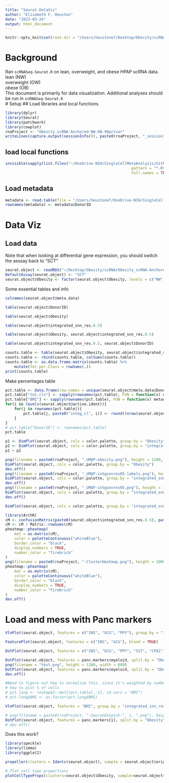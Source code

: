 ```yaml
---
title: "Seurat-DataViz"
author: "Elisabeth F. Heuston"
date: "2023-03-24"
output: html_document
---
```


```r
knitr::opts_knit$set(root.dir = "/Users/heustonef/Desktop/Obesity/scRNA/")
```

# Background

Ran `scRNASeq-Seurat.R` on lean, overweight, and obese HPAP scRNA data.  
lean (NW)  
overweight (OW)  
obese (OB)  
This document is primarily for data visualization. Additional analyses should be run in `scRNASeq-Seurat.R`  
# Setup
## Load libraries and local functions
```r
library(dplyr)
library(Seurat)
library(patchwork)
library(cowplot)
rnaProject <- "Obesity_scRNA-Anchored-NW-OB-90pctvar"
writeLines(capture.output(sessionInfo()), paste0(rnaProject, "_sessionInfo.txt"))

```
## load local functions
```r
invisible(sapply(list.files("~/OneDrive-NIH/SingleCellMetaAnalysis/GitRepository/scMultiomics_MetaAnalysis/RFunctions/", 
														pattern = "*.R$", 
														full.names = TRUE), source))
```
## Load metadata
```r
metadata <- read.table(file = "/Users/heustonef/OneDrive-NIH/SingleCellMetaAnalysis/GitRepository/scMultiomics_MetaAnalysis/HPAPMetaData.txt", header = TRUE, sep = "\t")
rownames(metadata) <- metadata$DonorID
```
# Data Viz
## Load data
Note that when looking at differential gene expression, you should switch the asssay back to "SCT"
```r
seurat.object <- readRDS("~/Desktop/Obesity/scRNA/Obesity_scRNA-Anchored-NW-OB-90pctvar.RDS")
DefaultAssay(seurat.object) <- "SCT"
seurat.object$Obesity <- factor(seurat.object$Obesity, levels = c("NW", "OB"))

```
Some essential tables and info
```r
colnames(seurat.object@meta.data)
```
```r
table(seurat.object$DonorID)
```
```r
table(seurat.object$Obesity)
```

```r
table(seurat.object$integrated_snn_res.0.5)
```


```r
table(seurat.object$Obesity, seurat.object$integrated_snn_res.0.5)
```
```r
table(seurat.object$integrated_snn_res.0.5, seurat.object$DonorID)
```

```r
counts.table <- table(seurat.object$Obesity, seurat.object$integrated_snn_res.0.5)
counts.table <- rbind(counts.table, colSums(counts.table))
counts.table <- as.data.frame.matrix(counts.table) %>%
	mutate(Tot.per.Class = rowSums(.))
print(counts.table)
```
Make percentages table
```r
pct.table <- data.frame(row.names = unique(seurat.object@meta.data$DonorID))
pct.table["tot.cls"] <- sapply(rownames(pct.table), FUN = function(x) nrow(seurat.object@meta.data[seurat.object@meta.data$DonorID == x,]))
pct.table["BMI"] <- sapply(rownames(pct.table), FUN = function(x) metadata[x, "BMI"])
for(i in levels(seurat.object@active.ident)){
	for(j in rownames(pct.table)){
		pct.table[j, paste0("integ_cl", i)] <- round((nrow(seurat.object@meta.data[seurat.object$DonorID == j & seurat.object$integrated_snn_res.0.5 == i,])/pct.table[j, "tot.cls"])*100, 2)
	}
}
# pct.table["DonorID"] <- rownames(pct.table)
pct.table
```

```r
p1 <- DimPlot(seurat.object, cols = color.palette, group.by = "Obesity")
p2 <- DimPlot(seurat.object, cols = color.palette, group.by = "integrated_snn_res.0.5")
p1 + p2

png(filename = paste0(rnaProject, "_UMAP-obesity.png"), height = 1200, width = 1200)
DimPlot(seurat.object, cols = color.palette, group.by = "Obesity")
dev.off()
png(filename = paste0(rnaProject, "_UMAP-intgsnnres05-labels.png"), height = 1200, width = 1200)
DimPlot(seurat.object, cols = color.palette, group.by = "integrated_snn_res.0.5", label = TRUE, label.size = 10)
dev.off()
png(filename = paste0(rnaProject, "_UMAP-intgsnnres05.png"), height = 1200, width = 1200)
DimPlot(seurat.object, cols = color.palette, group.by = "integrated_snn_res.0.5")
dev.off()


```
```r
DimPlot(seurat.object, cols = color.palette, group.by = "integrated_snn_res.0.5", split.by = "Obesity", ncol = 2)
```
```r
library(ArchR)
cM <- confusionMatrix(paste0(seurat.object$integrated_snn_res.0.5), paste0(seurat.object$Obesity))
cM <- cM / Matrix::rowSums(cM)
pheatmap::pheatmap(
	mat = as.matrix(cM),
	color = paletteContinuous("whiteBlue"), 
	border_color = "black", 
	display_numbers = TRUE, 
	number_color = "firebrick"
)
png(filename = paste0(rnaProject, "-ClusterHeatmap.png"), height = 1000, width = 1200)
pheatmap::pheatmap(
	mat = as.matrix(cM),
	color = paletteContinuous("whiteBlue"),
	border_color = "black", 
	display_numbers = TRUE, 
	number_color = "firebrick"
)
dev.off()


```


# Load and mess with Panc markers

```r
VlnPlot(seurat.object, features = c("INS", "GCG", "PPY"), group.by = "integrated_snn_res.0.5", split.by = "Obesity", ncol = 1, pt.size = 0)
```
```r
FeaturePlot(seurat.object, features = c("INS", "GCG"), blend = TRUE)
```
```r
DotPlot(seurat.object, features = c("INS", "GCG", "PPY", "SST", "CPA1"), split.by = "Obesity", cols = c("gold", "blue3", "red3"))
```

```r
DotPlot(seurat.object, features = panc.markers$myeloid, split.by = "Obesity", cols = c("gold", "blue3", "red3"))
png(filename = "test.png", height = 1200, width = 800)
DotPlot(seurat.object, features = panc.markers$myeloid, split.by = "Obesity", cols = c("gold", "blue3", "red3"))
dev.off()
```



```r
#Need to figure out how to normalize this, since it's weighted by number of cells...
# how to plot % of cells
# pct.long <- reshape2::melt(pct.table[,-1], id.vars = "BMI")
# pct.long$BMI <- as.factor(pct.long$BMI)

VlnPlot(seurat.object, features = "BMI", group.by = "integrated_snn_res.0.5", cols = color.palette, pt.size = .1)
```

```r
# png(filename = paste0(rnaProject, "-SeuratDotplot-", i, ".png"), height = 1200, width = 800)
DotPlot(seurat.object, features = panc.markers[i], split.by = "Obesity", cols = c("gold", "blue3", "red3"), dot.min = 2)
# dev.off()

```
Does this work?
```r
library(speckle)
library(limma)
library(ggplot2)
```
```r
propeller(clusters = Idents(seurat.object), sample = seurat.object$orig.ident, group = seurat.object$Obesity, transform = "logit", trend = FALSE, robust = FALSE)
```
```r
# Plot cell type proportions
plotCellTypeProps(clusters=seurat.object$Obesity, sample=seurat.object$integrated_snn_res.0.5)
```

